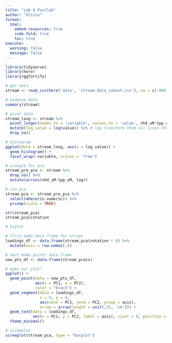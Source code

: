 ```yaml
---
title: "Lab 8 Postlab"
author: "Olivia"
format: 
  html:
    embed-resources: true
    code-fold: true
    toc: true
execute:
  warning: false
  message: false
---
```


```r
library(tidyverse)
library(here)
library(ggfortify)
```

```r
# get data
stream <- read_csv(here('data', 'stream_data_subset.csv'), na = c(-999, "NA"))

# examine data
summary(stream)
```

```r
# pivot data
stream_long <- stream %>% 
  pivot_longer(names_to = 'variable', values_to = 'value', nh4_uM:tpp_uM) %>% 
  mutate(log_value = log(value)) %>% # log transform them all since they're very skewed
  drop_na()

# histogram
ggplot(data = stream_long, aes(x = log_value)) + 
  geom_histogram() +
  facet_wrap(~variable, scales = 'free')
```

```r
# wrangle for pca
stream_pre_pca <- stream %>% 
  drop_na() %>% 
  mutate(across(nh4_uM:tpp_uM, log))

# run pca
stream_pca <- stream_pre_pca %>% 
  select(where(is.numeric)) %>% 
  prcomp(scale = TRUE)
```

```r
str(stream_pca)
stream_pca$rotation
```

```r
# biplot

# first make data frame for arrows
loadings_df <- data.frame(stream_pca$rotation * 8) %>% 
  mutate(axis = row.names(.))

# next make points data frame
new_pts_df <- data.frame(stream_pca$x)

# make our plot!
ggplot() +
  geom_point(data = new_pts_df,
             aes(x = PC1, y = PC2),
             color = "black") +
  geom_segment(data = loadings_df,
               x = 0, y = 0,
               aes(xend = PC1, yend = PC2, group = axis),
               arrow = arrow(length = unit(.25, 'cm'))) +
  geom_text(data = loadings_df,
            aes(x = PC1, y = PC2, label = axis), vjust = 0, position = "jitter") +
  theme_minimal()
```

```r
# screeplot
screeplot(stream_pca, type = "barplot")
```


